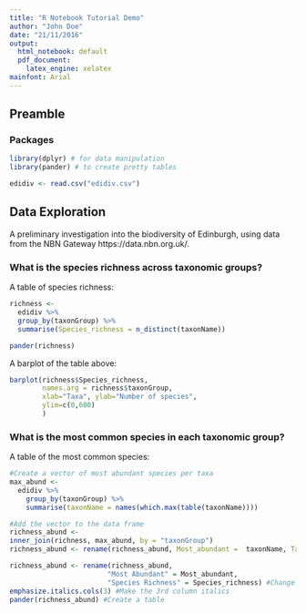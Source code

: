 ```yaml
---
title: "R Notebook Tutorial Demo"
author: "John Doe"
date: "21/11/2016"
output:
  html_notebook: default
  pdf_document:
    latex_engine: xelatex
mainfont: Arial
---
```


## Preamble

### Packages

```r
library(dplyr) # for data manipulation
library(pander) # to create pretty tables
```

```r
edidiv <- read.csv("edidiv.csv")
```


## Data Exploration

A preliminary investigation into the biodiversity of Edinburgh, using data from the NBN Gateway https://data.nbn.org.uk/.

### What is the species richness across taxonomic groups?

A table of species richness:
```r
richness <- 
  edidiv %>%
  group_by(taxonGroup) %>%
  summarise(Species_richness = n_distinct(taxonName)) 

pander(richness)
```


A barplot of the table above:
```r
barplot(richness$Species_richness, 
        names.arg = richness$taxonGroup, 
        xlab="Taxa", ylab="Number of species", 
        ylim=c(0,600)
        ) 
```


### What is the most common species in each taxonomic group?

A table of the most common species:
```r
#Create a vector of most abundant species per taxa
max_abund <-
  edidiv %>%
    group_by(taxonGroup) %>%
    summarise(taxonName = names(which.max(table(taxonName))))

#Add the vector to the data frame
richness_abund <-
inner_join(richness, max_abund, by = "taxonGroup")
richness_abund <- rename(richness_abund, Most_abundant =  taxonName, Taxon = taxonGroup)
```

```r
richness_abund <- rename(richness_abund, 
                        "Most Abundant" = Most_abundant,
                        "Species Richness" = Species_richness) #Change the column names
emphasize.italics.cols(3) #Make the 3rd column italics
pander(richness_abund) #Create a table
```





